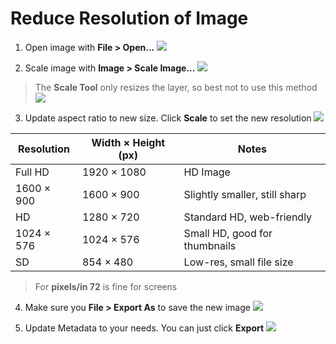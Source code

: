 # Reduce Resolution of Image

1. Open image with **File > Open...**
![](./assets/open-image.png)

2. Scale image with **Image > Scale Image...**
![](./assets/scale-image.png)

> The **Scale Tool** only resizes the layer, so best not to use this method
> ![](./assets/scale-tool.png)

3. Update aspect ratio to new size. Click **Scale** to set the new resolution
![](./assets/update-aspect-ratio.png)

| Resolution | Width × Height (px) | Notes                         |
| ---------- | ------------------- | ----------------------------- |
| Full HD    | 1920 × 1080         | HD Image                 |
| 1600 × 900 | 1600 × 900          | Slightly smaller, still sharp |
| HD         | 1280 × 720          | Standard HD, web-friendly     |
| 1024 × 576 | 1024 × 576          | Small HD, good for thumbnails |
| SD         | 854 × 480           | Low-res, small file size      |

> For **pixels/in 72** is fine for screens

4. Make sure you **File > Export As** to save the new image
![](./assets/export-to-keep.png)

5. Update Metadata to your needs. You can just click **Export**
![](./assets/export-metadata.png)
